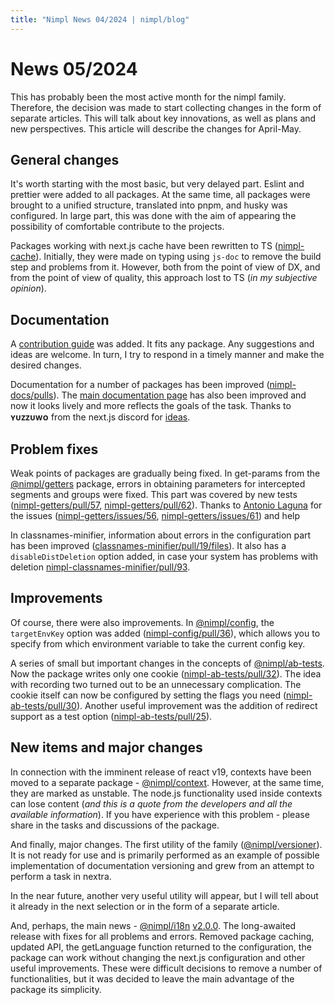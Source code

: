 ```yaml
---
title: "Nimpl News 04/2024 | nimpl/blog"
---
```


# News 05/2024

This has probably been the most active month for the nimpl family. Therefore, the decision was made to start collecting changes in the form of separate articles. This will talk about key innovations, as well as plans and new perspectives. This article will describe the changes for April-May.

## General changes

It's worth starting with the most basic, but very delayed part. Eslint and prettier were added to all packages. At the same time, all packages were brought to a unified structure, translated into pnpm, and husky was configured. In large part, this was done with the aim of appearing the possibility of comfortable contribute to the projects.

Packages working with next.js cache have been rewritten to TS ([nimpl-cache](https://github.com/vordgi/nimpl-cache)). Initially, they were made on typing using `js-doc` to remove the build step and problems from it. However, both from the point of view of DX, and from the point of view of quality, this approach lost to TS (_in my subjective opinion_).

## Documentation

A [contribution guide](https://nimpl.dev/contribution) was added. It fits any package. Any suggestions and ideas are welcome. In turn, I try to respond in a timely manner and make the desired changes.

Documentation for a number of packages has been improved ([nimpl-docs/pulls](https://github.com/vordgi/nimpl-docs/pulls?q=is%3Apr+is%3Aclosed)). The [main documentation page](https://nimpl.dev/) has also been improved and now it looks lively and more reflects the goals of the task. Thanks to **ʏᴜᴢᴢᴜᴡᴏ** from the next.js discord for [ideas](https://discord.com/channels/752553802359505017/1225489474205651025).

## Problem fixes

Weak points of packages are gradually being fixed. In get-params from the [@nimpl/getters](https://nimpl.dev/docs/server-getters) package, errors in obtaining parameters for intercepted segments and groups were fixed. This part was covered by new tests ([nimpl-getters/pull/57](https://github.com/vordgi/nimpl-getters/pull/57), [nimpl-getters/pull/62](https://github.com/vordgi/nimpl-getters/pull/62)). Thanks to [Antonio Laguna](https://github.com/Antonio-Laguna) for the issues ([nimpl-getters/issues/56](https://github.com/vordgi/nimpl-getters/issues/56), [nimpl-getters/issues/61](https://github.com/vordgi/nimpl-getters/issues/61)) and help

In classnames-minifier, information about errors in the configuration part has been improved ([classnames-minifier/pull/19/files](https://github.com/vordgi/classnames-minifier/pull/19/files)). It also has a `disableDistDeletion` option added, in case your system has problems with deletion [nimpl-classnames-minifier/pull/93](https://github.com/vordgi/nimpl-classnames-minifier/pull/93).

## Improvements

Of course, there were also improvements. In [@nimpl/config](https://nimpl.dev/config), the `targetEnvKey` option was added ([nimpl-config/pull/36](https://github.com/vordgi/nimpl-config/pull/36)), which allows you to specify from which environment variable to take the current config key.

A series of small but important changes in the concepts of [@nimpl/ab-tests](https://nimpl.dev/ab-tests). Now the package writes only one cookie ([nimpl-ab-tests/pull/32](https://github.com/vordgi/nimpl-ab-tests/pull/32)). The idea with recording two turned out to be an unnecessary complication. The cookie itself can now be configured by setting the flags you need ([nimpl-ab-tests/pull/30](https://github.com/vordgi/nimpl-ab-tests/pull/30)). Another useful improvement was the addition of redirect support as a test option ([nimpl-ab-tests/pull/25](https://github.com/vordgi/nimpl-ab-tests/pull/25)).

## New items and major changes

In connection with the imminent release of react v19, contexts have been moved to a separate package - [@nimpl/context](https://nimpl.dev/context). However, at the same time, they are marked as unstable. The node.js functionality used inside contexts can lose content (_and this is a quote from the developers and all the available information_). If you have experience with this problem - please share in the tasks and discussions of the package.

And finally, major changes. The first utility of the family ([@nimpl/versioner](https://github.com/vordgi/nimpl-versioner)). It is not ready for use and is primarily performed as an example of possible implementation of documentation versioning and grew from an attempt to perform a task in nextra.

In the near future, another very useful utility will appear, but I will tell about it already in the next selection or in the form of a separate article.

And, perhaps, the main news - [@nimpl/i18n](https://nimpl.dev/i18n) [v2.0.0](https://github.com/vordgi/nimpl-i18n/releases/tag/2.0.0). The long-awaited release with fixes for all problems and errors. Removed package caching, updated API, the getLanguage function returned to the configuration, the package can work without changing the next.js configuration and other useful improvements. These were difficult decisions to remove a number of functionalities, but it was decided to leave the main advantage of the package its simplicity.
